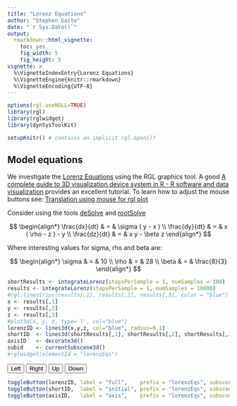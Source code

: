 ```yaml
---
title: "Lorenz Equations"
author: "Stephen Gaito"
date: "`r Sys.Date()`"
output: 
  rmarkdown::html_vignette:
    toc: yes
    fig_width: 5
    fig_height: 5
vignette: >
  %\VignetteIndexEntry{Lorenz Equations}
  %\VignetteEngine{knitr::rmarkdown}
  %\VignetteEncoding{UTF-8}
---
```


```r
options(rgl.useNULL=TRUE)
library(rgl)
library(rglwidget)
library(dynSysToolKit)

setupKnitr() # contains an implicit rgl.open()?

```

## Model equations

We investigate the [Lorenz Equations](https://en.wikipedia.org/wiki/Lorenz_system) using the RGL graphics tool. A good [A complete guide to 3D visualization device system in R - R software and data visualization](http://www.sthda.com/english/wiki/a-complete-guide-to-3d-visualization-device-system-in-r-r-software-and-data-visualization#install-the-rgl-package) provides an excellent tutorial. To learn how to adjust the mouse buttons see: [Translation using mouse for rgl plot](http://stackoverflow.com/questions/23996006/translation-using-mouse-for-rgl-plot)

Consider using the tools [deSolve](https://cran.r-project.org/web/packages/deSolve/index.html) and [rootSolve](https://cran.r-project.org/web/packages/rootSolve/index.html)

$$
\begin{align*}
\frac{dx}{dt} & = & \sigma ( y - x ) \\
\frac{dy}{dt} & = & x ( \rho - z ) - y \\
\frac{dz}{dt} & = & x y - \beta z
\end{align*}
$$

Where interesting values for sigma, rho and beta are:

$$
\begin{align*}
\sigma & = & 10 \\
\rho   & = & 28 \\
\beta  & = & \frac{8}{3}
\end{align*}
$$

```r
shortResults <- integrateLorenz(stepsPerSample = 1, numSamples = 100)
results <- integrateLorenz(stepsPerSample = 1, numSamples = 10000)
#rgl.linestrips(results[,1], results[,2], results[,3], color = "blue")
x <- results[,1]
y <- results[,2]
z <- results[,3]
#plot3d(x, y, z, type='l', col="blue")
lorenzID <- lines3d(x,y,z, col="blue", radius=0.1)
shortID  <- lines3d(shortResults[,1], shortResults[,2], shortResults[,3], col="red")
axisID   <- decorate3d()
subid    <- currentSubscene3d()
#rglwidget(elementId = "lorenzEqs")
```

<script type="text/javascript">
var myTranslate = function(xDist, yDist) {
  var rgl = document.getElementById("lorenzEqsdiv").rglinstance;
  var zoom = rgl.getObj(`r subid`).par3d.zoom;
  rgl.getObj(`r subid`).par3d.userMatrix.translate( xDist*zoom, yDist*zoom, 0);
  rgl.drawScene();
};
</script>

<button type="button" onclick="myTranslate(-10, 0)">Left</button>
<button type="button" onclick="myTranslate(10, 0)">Right</button>
<button type="button" onclick="myTranslate(0, 10)">Up</button>
<button type="button" onclick="myTranslate(0, -10)">Down</button>

```r
toggleButton(lorenzID, label = "full",    prefix = "lorenzEqs", subscene = subid)
toggleButton(shortID,  label = "initial", prefix = "lorenzEqs", subscene = subid)
toggleButton(axisID,   label = "axis",    prefix = "lorenzEqs", subscene = subid)
```
